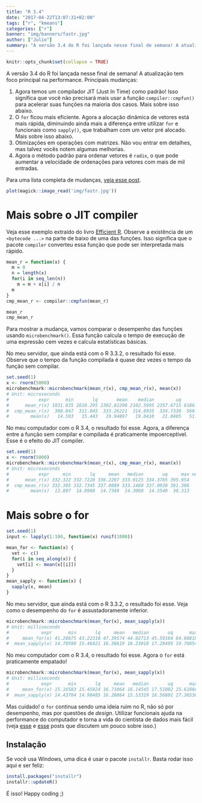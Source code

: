 ```yaml
---
title: "R 3.4"
date: "2017-04-22T13:07:31+02:00"
tags: ["r", "kmeans"]
categories: ["r"]
banner: "img/banners/fastr.jpg"
author: ["Julio"]
summary: "A versão 3.4 do R foi lançada nesse final de semana! A atualização tem foco principal na performance. Veja as mudanças."
---
```


```r
knitr::opts_chunk$set(collapse = TRUE)
```

A versão 3.4 do R foi lançada nesse final de semana! A atualização tem foco principal na performance. Principais mudanças:

1. Agora temos um compilador JIT (Just In Time) como padrão! Isso significa que você não precisará mais usar a função `compiler::cmpfun()` para acelerar suas funções na maioria dos casos. Mais sobre isso abaixo.
1. O `for` ficou mais eficiente. Agora a alocação dinâmica de vetores está mais rápida, diminuindo ainda mais a diferença entre utilizar `for` e funcionais como `sapply()`, que trabalham com um vetor pré alocado. Mais sobre isso abaixo.
1. Otimizações em operações com matrizes. Não vou entrar em detalhes, mas talvez vocês notem algumas melhorias.
1. Agora o método padrão para ordenar vetores é `radix`, o que pode aumentar a velocidade de ordenações para vetores com mais de mil entradas.

Para uma lista completa de mudanças, [veja esse post](https://www.r-bloggers.com/r-3-4-0-is-released-with-new-speed-upgrades-and-bug-fixes/).

```r
plot(magick::image_read('img/fastr.jpg'))
```

# Mais sobre o JIT compiler {#jit}

Veja esse exemplo extraído do livro [Efficient R](https://csgillespie.github.io/efficientR/programming.html). Observe a existência de um `<bytecode ...>` na parte de baixo de uma das funções. Isso significa que o pacote `compiler` converteu essa função que pode ser interpretada mais rápido.

```r
mean_r = function(x) {
  m = 0
  n = length(x)
  for(i in seq_len(n))
    m = m + x[i] / n
  m
}
cmp_mean_r <- compiler::cmpfun(mean_r)

mean_r
cmp_mean_r
```

Para mostrar a mudança, vamos comparar o desempenho das funções usando `microbenchmark()`. Essa função calcula o tempo de execução de uma expressão cem vezes e calcula estatísticas básicas.

No meu servidor, que ainda está com o R 3.3.2, o resultado foi esse. Observe que o tempo da função compilada é quase dez vezes o tempo da função sem compilar.

```r
set.seed(1)
x <- rnorm(5000)
microbenchmark::microbenchmark(mean_r(x), cmp_mean_r(x), mean(x))
# Unit: microseconds
#           expr      min       lq       mean    median        uq      max neval
#      mean_r(x) 1931.835 2010.295 2302.82298 2102.5995 2357.6715 6186.706   100
#  cmp_mean_r(x)  308.847  311.045  333.26221  314.8935  334.7330  569.117   100
#        mean(x)   14.593   15.443   19.94897   19.0410   21.0405   51.375   100
```

No meu computador com o R 3.4, o resultado foi esse. Agora, a diferença entre a função sem compilar e compilada é praticamente impoerceptível. Esse é o efeito do JIT compiler.

```r
set.seed(1)
x <- rnorm(5000)
microbenchmark::microbenchmark(mean_r(x), cmp_mean_r(x), mean(x))
# Unit: microseconds
#           expr     min       lq     mean   median       uq     max neval
#      mean_r(x) 332.322 332.7220 336.2287 333.0125 334.3785 395.954   100
#  cmp_mean_r(x) 332.305 332.7345 337.0889 333.1460 337.0930 381.306   100
#        mean(x)  13.807  14.0960  14.7349  14.3060  14.5540  30.313   100
```

# Mais sobre o for {#for}

```r
set.seed(1)
input <- lapply(1:100, function(x) runif(1000))

mean_for <- function(x) {
  vet <- c()
  for(i in seq_along(x)) {
    vet[i] <- mean(x[[i]])
  }
}
mean_sapply <- function(x) {
  sapply(x, mean)
}
```

No meu servidor, que ainda está com o R 3.3.2, o resultado foi esse. Veja como o desempenho do `for` é assustadoramente inferior.

```r
microbenchmark::microbenchmark(mean_for(x), mean_sapply(x))
# Unit: milliseconds
#            expr      min       lq     mean   median       uq      max neval
#     mean_for(x) 41.28675 43.22318 47.39574 44.02713 45.59184 84.80818   100
#  mean_sapply(x) 14.78590 15.46421 16.36619 16.23018 17.28495 19.70854   100
```

No meu computador com o R 3.4, o resultado foi esse. Agora o `for` está praticamente empatado!

```r
microbenchmark::microbenchmark(mean_for(x), mean_sapply(x))
# Unit: milliseconds
#            expr      min       lq     mean   median       uq      max neval
#     mean_for(x) 15.16583 15.45924 16.71064 16.14545 17.51002 25.61860   100
#  mean_sapply(x) 14.43704 14.90485 16.20864 15.53319 16.56801 27.36536   100 
```

Mas cuidado! o `for` continua sendo uma ideia ruim no R, não só por desempenho, mas por questões de *design*. Utilizar funcionais ajuda na performance do computador e torna a vida do cientista de dados mais fácil (veja [esse](http://curso-r.com/blog/2017/04/10/2017-04-08-progress/) e [esse](http://curso-r.com/blog/2017/03/19/2017-03-14-parallel/) posts que discutem um pouco sobre isso.)

## Instalação

Se você usa Windows, uma dica é usar o pacote `installr`. Basta rodar isso aqui e ser feliz:

```r
install.packages("installr")
installr::updateR()
```

É isso! Happy coding ;)